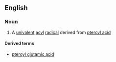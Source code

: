 ==English==

===Noun===
{{en-noun}}

#{{organic chemistry}} A [[univalent]] [[acyl]] [[radical]] derived from [[pteroyl acid]]

====Derived terms====
*[[pteroyl glutamic acid]]